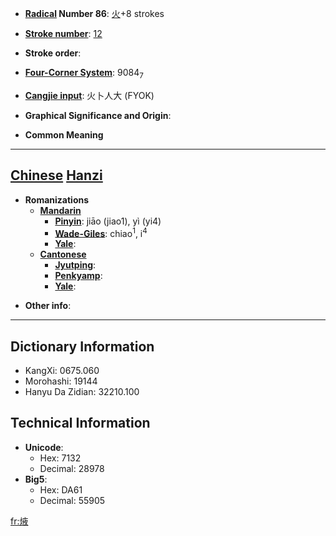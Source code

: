 * '''[[Wiktionary:Chinese radical index| Radical]] Number 86''': [[Wiktionary:Chinese radical index 火|火]]+8 strokes

* '''[[Wiktionary:Chinese total strokes index|Stroke number]]''': [[Wiktionary:Chinese total strokes index 12|12]]

* '''Stroke order''': 

* '''[[Wiktionary:Chinese four corner index|Four-Corner System]]''': 9084<sub>7</sub>

* '''[[Wiktionary:Chinese Cangjie index|Cangjie input]]''': 火卜人大 (FYOK)

* '''Graphical Significance and Origin''': 

* '''Common Meaning'''

----

== [[Chinese]] [[Hanzi]] ==

* '''Romanizations'''
** '''[[Mandarin]]'''
*** '''[[Pinyin]]''': jiāo (jiao1), yì (yi4)
*** '''[[Wade-Giles]]''': chiao<sup>1</sup>, i<sup>4</sup>
*** '''[[Yale]]''': 
** '''[[Cantonese]]'''
*** '''[[Jyutping]]''':
*** '''[[Penkyamp]]''': 
*** '''[[Yale]]''': 

* '''Other info''': 

----

== Dictionary Information ==

* KangXi: 0675.060
* Morohashi: 19144
* Hanyu Da Zidian: 32210.100

== Technical Information ==

* '''Unicode''':
** Hex: 7132
** Decimal: 28978
* '''Big5''':
** Hex: DA61
** Decimal: 55905

[[fr:焲]]